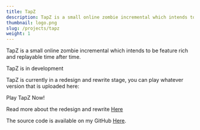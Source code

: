 ```yaml
---
title: TapZ
description: TapZ is a small online zombie incremental which intends to be feature rich and replayable time after time
thumbnail: logo.png
slug: /projects/tapz
weight: 1
---
```



TapZ is a small online zombie incremental which intends to be feature rich and replayable time after time.

<div class="alert alert-success">TapZ is in development</div>

TapZ is currently in a redesign and rewrite stage, you can play whatever version that is uploaded here:

<OutboundLink className="btn btn-success my-2 px-4" href="https://tapz.williamneild.com/" target="_blank">
    Play TapZ Now!
</OutboundLink>

Read more about the redesign and rewrite [Here](/blog/the-future-of-tapz)

The source code is available on my GitHub [Here](https://github.com/wsngamerz/TapZ-Incremental).
